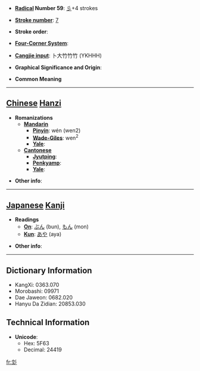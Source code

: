 * '''[[Wiktionary:Chinese radical index| Radical]] Number 59''': [[Wiktionary:Chinese radical index 彡|彡]]+4 strokes

* '''[[Wiktionary:Chinese total strokes index|Stroke number]]''': [[Wiktionary:Chinese total strokes index 7|7]]

* '''Stroke order''': 

* '''[[Wiktionary:Chinese four corner index|Four-Corner System]]''': 

* '''[[Wiktionary:Chinese Cangjie index|Cangjie input]]''': 卜大竹竹竹 (YKHHH)

* '''Graphical Significance and Origin''': 

* '''Common Meaning'''

----

== [[Chinese]] [[Hanzi]] ==

* '''Romanizations'''
** '''[[Mandarin]]'''
*** '''[[Pinyin]]''': wén (wen2)
*** '''[[Wade-Giles]]''': wen<sup>2</sup>
*** '''[[Yale]]''': 
** '''[[Cantonese]]'''
*** '''[[Jyutping]]''':
*** '''[[Penkyamp]]''': 
*** '''[[Yale]]''': 

* '''Other info''': 

----

== [[Japanese]] [[Kanji]] ==

* '''Readings'''
** '''[[On]]''': [[ぶん]] (bun), [[もん]] (mon)
** '''[[Kun]]''': [[あや]] (aya)

* '''Other info''':  

----

== Dictionary Information ==

* KangXi: 0363.070
* Morobashi: 09971
* Dae Jaweon: 0682.020
* Hanyu Da Zidian: 20853.030

== Technical Information ==

* '''Unicode''':
** Hex: 5F63
** Decimal: 24419

[[fr:彣]]